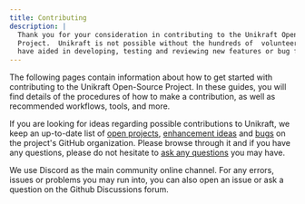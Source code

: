 ```yaml
---
title: Contributing
description: |
  Thank you for your consideration in contributing to the Unikraft Open-Source 
  Project.  Unikraft is not possible without the hundreds of  volunteers who 
  have aided in developing, testing and reviewing new features or bug fixes.
---
```


The following pages contain information about how to get started with
contributing to the Unikraft Open-Source Project.  In these guides, you will
find details of the procedures of how to make a contribution, as well as
recommended workflows, tools, and more.

If you are looking for ideas regarding possible contributions to Unikraft, we
keep an up-to-date list of [open projects](https://github.com/unikraft/kraftkit/issues?q=label%3Akind%2Fproject%20), [enhancement ideas](https://github.com/unikraft/kraftkit/issues?q=label%3Akind%2Fenhancement) and
[bugs](https://github.com/unikraft/kraftkit/issues?q=label%3Akind%2Fbug) on the project's GitHub organization.  Please browse through it and if
you have any questions, please do not hesitate to [ask any questions](https://github.com/orgs/unikraft/discussions) you may
have.

We use Discord as the main community online channel.  For any errors, issues or
problems you may run into, you can also open an issue or ask a question on the
Github Discussions forum.

